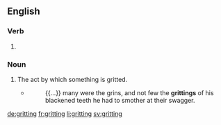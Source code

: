 ==English==

===Verb===
{{head|en}}

# {{present participle of|grit|lang=en}}

===Noun===
{{en-noun}}

# The act by which something is gritted.
#* {{w|Dick Francis}}
#*: {{...}} many were the grins, and not few the '''grittings''' of his blackened teeth he had to smother at their swagger.

[[de:gritting]]
[[fr:gritting]]
[[li:gritting]]
[[sv:gritting]]